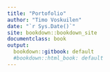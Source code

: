 ```yaml
---
title: "Portofolio"
author: "Timo Voskuilen"
date: "`r Sys.Date()`"
site: bookdown::bookdown_site
documentclass: book
output:
  bookdown::gitbook: default
  #bookdown::html_book: default
---
```





